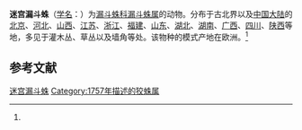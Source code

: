 {{Speciesbox
| name = 迷宫漏斗蛛
| status = 
| status_system = 
| image = Agelena labyrinthica.jpg
| genus = Agelena
| species = labyrinthica
| authority = (Clerck, 1757)<ref name='id13987'>{{cite web| url =http://www.bioinfo.cn/db05/BjdwSpecies.php?action=view&id=13987| title =迷宫漏斗蛛| work =《中国动物物种编目数据库》| publisher =中国科学院微生物研究所| author =中国科学院动物研究所| accessdate =2009-04-28| deadurl =yes| archiveurl =https://web.archive.org/web/20160305105338/http://www.bioinfo.cn/db05/BjdwSpecies.php?action=view&id=13987| archivedate =2016-03-05}}</ref>
}}

'''迷宫漏斗蛛'''（[[学名|学名]]：{{lang|la|''Agelena labyrinthica''}}）为[[漏斗蛛科|漏斗蛛科]][[漏斗蛛属|漏斗蛛属]]的动物。分布于古北界以及[[中国大陆|中国大陆]]的[[北京|北京]]、[[河北|河北]]、[[山西|山西]]、[[江苏|江苏]]、[[浙江|浙江]]、[[福建|福建]]、[[山东|山东]]、[[湖北|湖北]]、[[湖南|湖南]]、[[广西|广西]]、[[四川|四川]]、[[陕西|陕西]]等地，多见于灌木丛、草丛以及墙角等处。该物种的模式产地在欧洲。<ref name='id13987'/>

== 参考文献 ==
{{reflist}}

{{Wikispecies|Agelena labyrinthica}}

{{Taxonbar|from=Q1315295}}

[[Category:漏斗蛛属|迷宫漏斗蛛]]
[[Category:1757年描述的狡蛛属|Category:1757年描述的狡蛛属]]

{{蜘蛛小作品}}